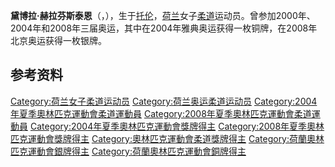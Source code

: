 {{MedalTableTop|Deborah Gravenstijn (2008-08-25).jpg|250px}}
{{MedalSport | 女子[[柔道|柔道]]}}
{{MedalCountry | {{NED}} }}
{{MedalCompetition|[[奧林匹克運動會|奧林匹克運動會]]}}
{{MedalSilver| [[2008年夏季奧林匹克運動會|2008年北京]] | [[2008年夏季奧林匹克運動會柔道比賽|57公斤以下級]]}}
{{MedalBronze| [[2004年夏季奧林匹克運動會|2004年雅典]] | [[2004年夏季奧林匹克運動會柔道比賽|57公斤以下級]]}} 
{{MedalBottom}}
'''黛博拉·赫拉芬斯泰恩'''（{{lang-nl|Deborah Gravenstijn}}，{{bd|1974年|8月20日||}}），生于[[托伦|托伦]]，[[荷兰|荷兰]]女子[[柔道|柔道]]运动员。曾参加2000年、2004年和2008年三届奥运，其中在2004年雅典奥运获得一枚铜牌，在2008年北京奥运获得一枚银牌。

== 参考资料 ==
{{reflist}}

{{Authority control}}
{{DEFAULTSORT:Gravenstijn, Deborah}}
[[Category:荷兰女子柔道运动员|Category:荷兰女子柔道运动员]]
[[Category:荷兰奥运柔道运动员|Category:荷兰奥运柔道运动员]]
[[Category:2004年夏季奧林匹克運動會柔道運動員|Category:2004年夏季奧林匹克運動會柔道運動員]]
[[Category:2008年夏季奧林匹克運動會柔道運動員|Category:2008年夏季奧林匹克運動會柔道運動員]]
[[Category:2004年夏季奧林匹克運動會獎牌得主|Category:2004年夏季奧林匹克運動會獎牌得主]]
[[Category:2008年夏季奧林匹克運動會獎牌得主|Category:2008年夏季奧林匹克運動會獎牌得主]]
[[Category:奧林匹克運動會柔道獎牌得主|Category:奧林匹克運動會柔道獎牌得主]]
[[Category:荷蘭奧林匹克運動會銀牌得主|Category:荷蘭奧林匹克運動會銀牌得主]]
[[Category:荷蘭奧林匹克運動會銅牌得主|Category:荷蘭奧林匹克運動會銅牌得主]]

{{Netherlands-stub}}